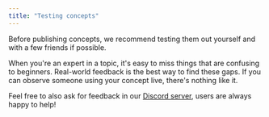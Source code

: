 ```yaml
---
title: "Testing concepts"
---
```


Before publishing concepts, we recommend testing them out yourself and with a few friends if possible.

When you're an expert in a topic, it's easy to miss things that are confusing to beginners. Real-world feedback is
the best way to find these gaps. If you can observe someone using your concept live, there's nothing like it.

Feel free to also ask for feedback in our [Discord server](/community/discord-access), users are always happy to help!